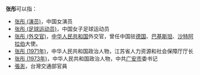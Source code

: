 '''张彤'''可以指：
*[[张彤_(演员)|张彤 (演员)]]，中国女演员
*[[张彤_(足球运动员)|张彤 (足球运动员)]]，中国女子足球运动员
*[[张彤_(外交官)|张彤 (外交官)]]，[[中华人民共和国|中华人民共和国]]外交官，曾任中国驻[[德国|德国]]、[[巴基斯坦|巴基斯坦]]、[[沙特阿拉伯|沙特阿拉伯]]大使。
*[[张彤_(1971年)|张彤 (1971年)]]，中华人民共和国政治人物，江苏省人力资源和社会保障厅厅长
*[[张彤_(1973年)|张彤 (1973年)]]，中华人民共和国政治人物，中共[[广安市|广安市]]委书记
*[[張浵|張浵]]，台灣交通部官員

{{消歧义|T彤|cat=二字张姓人名消歧义}}